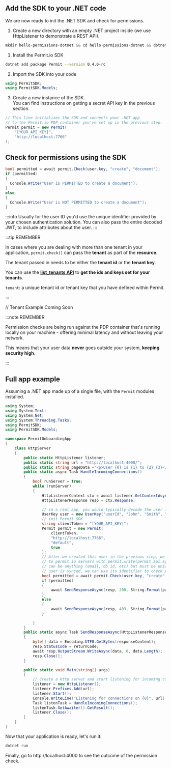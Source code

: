 ## Add the SDK to your .NET code

We are now ready to init the .NET SDK and check for permissions.

1. Create a new directory with an empty .NET project inside (we use HttpListener to demonstrate a REST API).

```csharp
mkdir hello-permissions-dotnet && cd hello-permissions-dotnet && dotnet new console
```

1. Install the Permit.io SDK

```bash
dotnet add package Permit --version 0.4.0-rc
```

2. Import the SDK into your code

```csharp
using PermitSDK;
using PermitSDK.Models;
```

3. Create a new instance of the SDK. <br/>
   You can find instructions on getting a secret API key in the previous section.

```csharp
// This line initializes the SDK and connects your .NET app
// to the Permit.io PDP container you've set up in the previous step.
Permit permit = new Permit(
    "[YOUR_API_KEY]",
    "http://localhost:7766"
);

```

## Check for permissions using the SDK

```csharp
bool permitted = await permit.Check(user.key, "create", "document");
if (permitted)
{
  Console.Write("User is PERMITTED to create a document");
}
else
{
  Console.Write("User is NOT PERMITTED to create a document");
}
```

:::info
Usually for the user ID you'd use the unique identifier provided by your chosen authentication solution.
You can also pass the entire decoded JWT, to include attributes about the user.
:::

:::tip REMEMBER

In cases where you are dealing with more than one tenant in your application, `permit.check()` can pass the **tenant** as part of the **resource**.

The tenant passed in needs to be either the **tenant id** or the **tenant key**.

You can use the **[list_tenants API](https://api.permit.io/v2/redoc#tag/Tenants/operation/list_tenants)** to **get the ids and keys set for your tenants**.

`tenant`: a unique tenant id or tenant key that you have defined within Permit.

:::

// Tenant Example Coming Soon

:::note REMEMBER

Permission checks are being run against the PDP container that's running locally on your machine - offering
minimal latency and without leaving your network.

This means that your user data **never** goes outside your system, **keeping security high**.

:::

## Full app example

Assuming a .NET app made up of a single file, with the `Permit` modules installed.

```csharp
using System;
using System.Text;
using System.Net;
using System.Threading.Tasks;
using PermitSDK;
using PermitSDK.Models;

namespace PermitOnboardingApp
{
    class HttpServer
    {
        public static HttpListener listener;
        public static string url = "http://localhost:4000/";
        public static string pageData ="<p>User {0} is {1} to {2} {3}</p>";
        public static async Task HandleIncomingConnections()
        {
            bool runServer = true;
            while (runServer)
            {
                HttpListenerContext ctx = await listener.GetContextAsync();
                HttpListenerResponse resp = ctx.Response;

                // in a real app, you would typically decode the user id from a JWT token
                UserKey user = new UserKey("userId", "John", "Smith", "john@permit.io");
                // init Permit SDK
                string clientToken = "[YOUR_API_KEY]";
                Permit permit = new Permit(
                    clientToken,
                    "http://localhost:7766",
                    "default",
                    true
                );
                // After we created this user in the previous step, we also synced the user's identifier
                // to permit.io servers with permit.write(permit.api.syncUser(user)). The user identifier
                // can be anything (email, db id, etc) but must be unique for each user. Now that the
                // user is synced, we can use its identifier to check permissions with `permit.check()`.
                bool permitted = await permit.Check(user.key, "create", "task");
                if (permitted)
                {
                    await SendResponseAsync(resp, 200, String.Format(pageData, user.firstName + user.lastName, "Permitted", "create", "task"));
                }
                else
                {
                    await SendResponseAsync(resp, 403, String.Format(pageData, user.firstName + user.lastName, "NOT Permitted", "create", "task"));
                }

            }
        }
        public static async Task SendResponseAsync(HttpListenerResponse resp, int returnCode, string responseContent)
        {
            byte[] data = Encoding.UTF8.GetBytes(responseContent);
            resp.StatusCode = returnCode;
            await resp.OutputStream.WriteAsync(data, 0, data.Length);
            resp.Close();
        }

        public static void Main(string[] args)
        {
            // Create a Http server and start listening for incoming connections
            listener = new HttpListener();
            listener.Prefixes.Add(url);
            listener.Start();
            Console.WriteLine("Listening for connections on {0}", url);
            Task listenTask = HandleIncomingConnections();
            listenTask.GetAwaiter().GetResult();
            listener.Close();
        }
    }
}
```

Now that your application is ready, let's run it:

```bash
dotnet run
```

Finally, go to http://localhost:4000 to see the outcome of the permission check.
